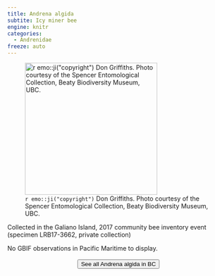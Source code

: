 ```yaml
---
title: Andrena algida
subtite: Icy miner bee
engine: knitr
categories:
  - Andrenidae
freeze: auto
---
```

![`r emo::ji("copyright")` Don Griffiths. Photo courtesy of the Spencer Entomological Collection, Beaty Biodiversity Museum, UBC.](https://www.zoology.ubc.ca/entomology/main/Hymenoptera/Andrenidae/Andrena%20algida%20(3lateral).jpg){height=300}

Collected in the Galiano Island, 2017 community bee inventory event (specimen LRB17-3662, private collection)

No GBIF observations in Pacific Maritime to display.
<br><br>
<center>


<a href="https://www.zoology.ubc.ca/entomology/main/Hymenoptera/Andrenidae/Andrena%20algida.php"><button type="button" class="btn btn-secondary">See all Andrena algida in BC <i class="fa-solid fa-arrow-up-right-from-square"></i> </button></a>
</center>
